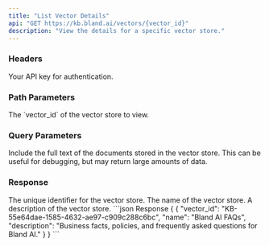 ```yaml
---
title: "List Vector Details"
api: "GET https://kb.bland.ai/vectors/{vector_id}"
description: "View the details for a specific vector store."
---
```


### Headers

<ParamField header="authorization" type="string" required>
  Your API key for authentication.
</ParamField>

### Path Parameters

<ParamField path="vector_id" type="string" required>
    The `vector_id` of the vector store to view.
</ParamField>

### Query Parameters

<ParamField query="include_text" type="boolean" default={false}>
    Include the full text of the documents stored in the vector store. This can be useful for debugging, but may return large amounts of data.
</ParamField>

### Response

<ResponseField name="vector_id" type="string">
    The unique identifier for the vector store.
</ResponseField>

<ResponseField name="name" type="string">
    The name of the vector store.
</ResponseField>

<ResponseField name="description" type="string">
    A description of the vector store.
</ResponseField>


<ResponseExample>
```json Response
{
    {
        "vector_id": "KB-55e64dae-1585-4632-ae97-c909c288c6bc",
        "name": "Bland AI FAQs",
        "description": "Business facts, policies, and frequently asked questions for Bland AI."
    }
}
```
</ResponseExample>

